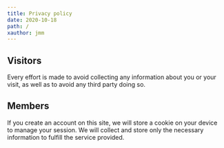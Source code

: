 ```yaml
---
title: Privacy policy
date: 2020-10-18
path: /
xauthor: jmm
---
```


## Visitors

Every effort is made to avoid collecting any information about you or your visit, as
well as to avoid any third party doing so.

## Members

If you create an account on this site, we will store a cookie on your device to manage
your session. We will collect and store only the necessary information to fulfill the
service provided.
